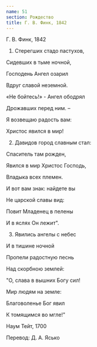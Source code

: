 ```yaml
---
name: 51
section: Рождество
title: Г. В. Финк, 1842
---
```

Г. В. Финк, 1842


1. Стерегших стадо пастухов,

Сидевших в тьме ночной,

Господень Ангел озарил

Вдруг славой неземной.

«Не бойтесь!» - Ангел ободрял

Дрожавших перед ним. –

Я возвещаю радость вам:

Христос явился в мир!


2. Давидов город славным стал:

Спаситель там рожден,

Явился в мир Христос Господь,

Владыка всех племен.

И вот вам знак: найдете вы

Не царской славы вид:

Повит Младенец в пелены

И в яслях Он лежит".


3. Явились ангелы с небес

И в тишине ночной

Пропели радостную песнь

Над скорбною землей:

"О, слава в вышних Богу сил!

Мир людям на земле:

Благоволенье Бог явил

К томящимся во мгле!"


Наум Тейт, 1700

Перевод: Д. А. Ясько